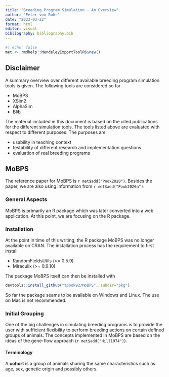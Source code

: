 ```yaml
---
title: "Breeding Program Simulation - An Overview"
author: "Peter von Rohr"
date: "2023-03-22"
format: html
editor: visual
bibliography: bibliography.bib
---
```


```r
#| echo: false
met <- rmdhelp::MendeleyExportToolR6$new()
```


## Disclaimer
A summary overview over different available breeding program simulation tools is given. The following tools are considered so far

* MoBPS
* XSim2
* AlphaSim
* Blib

The material included in this document is based on the cited publications for the different simulation tools. The tools listed above are evaluated with respect to different purposes. The purposes are 

* usability in teaching context
* testability of different research and implementation questions
* evaluation of real breeding programs


## MoBPS
The reference paper for MoBPS is `r met$add("Pook2020")`. Besides the paper, we are also using information from `r met$add("Pook2020a")`. 

### General Aspects
MoBPS is primarily an R package which was later converted into a web application. At this point, we are focusing on the R package. 


### Installation
At the point in time of this writing, the R package MoBPS was no longer available on CRAN. The installation process has the requirement to first install

* RandomFieldsUtils (>= 0.5.9)
* Miraculix (>= 0.9.10)

The package MoBPS itself can then be installed with 

```r
devtools::install_github("tpook92/MoBPS", subdir="pkg")
```

So far the package seams to be available on Windows and Linux. The use on Mac is not recommended. 


### Initial Grouping
One of the big challenges in simulating breeding programs is to provide the user with sufficient flexibility to perform breeding actions on certain defined groups of animals. The concepts implemented in MoBPS are based on the ideas of the gene-flow approach (`r met$add("Hill1974")`). 

#### Terminology
A __cohort__ is a group of animals sharing the same characteristics such as age, sex, genetic origin and possibly others.






